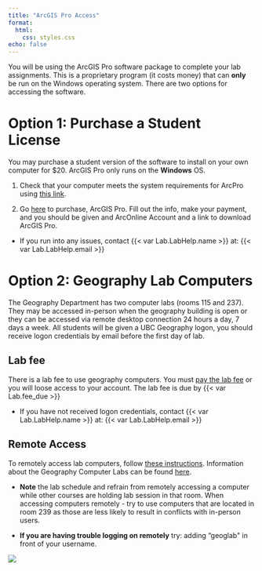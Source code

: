 ```yaml
---
title: "ArcGIS Pro Access"
format: 
  html:
    css: styles.css
echo: false
---
```


You will be using the ArcGIS Pro software package to complete your lab assignments.  This is a proprietary program (it costs money) that can **only** be run on the Windows operating system.  There are two options for accessing the software.  

# Option 1: Purchase a Student License

You may purchase a student version of the software to install on your own computer for $20. ArcGIS Pro only runs on the **Windows** OS.

1. Check that your computer meets the system requirements for ArcPro using [this link](http://www.systemrequirementslab.com/Client/Standard/?apikey=50F41142-39B0-4061-97C2-BA7B7FE43D0E&refid=1186&item=12433).


2. Go [here](https://gis.ubc.ca/software/) to purchase, ArcGIS Pro.  Fill out the info, make your payment, and you should be given and ArcOnline Account and a link to download ArcGIS Pro.

* If you run into any issues, contact {{< var Lab.LabHelp.name >}} at: {{< var Lab.LabHelp.email >}}


# Option 2: Geography Lab Computers

The Geography Department has two computer labs (rooms 115 and 237).  They may be accessed in-person when the geography building is open or they can be accessed via remote desktop connection 24 hours a day, 7 days a week.  All students will be given a UBC Geography logon, you should receive logon credentials by email before the first day of lab.

## Lab fee

There is a lab fee to use geography computers.  You must [pay the lab fee](https://geog-epayment.sites.olt.ubc.ca/fees/geoglab-fees/) or you will loose access to your account.  The lab fee is due by {{< var Lab.fee_due >}}


* If you have not received logon credentials, contact {{< var Lab.LabHelp.name >}} at: {{< var Lab.LabHelp.email >}}


## Remote Access

To remotely access lab computers, follow [these instructions](RemoteDesktop.pdf).  Information about the Geography Computer Labs can be found [here](https://geog.ubc.ca/undergraduate/study-resources/).  

* **Note** the lab schedule and refrain from remotely accessing a computer while other courses are holding lab session in that room.  When accessing computers remotely - try to use computers that are located in room 239 as those are less likely to result in conflicts with in-person users.

* **If you are having trouble logging on remotely** try: adding "geoglab\" in front of your username.

![](images/remoteLoginScreen.png)
